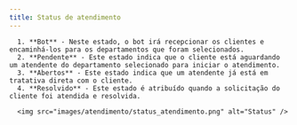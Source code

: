 ```yaml
---
title: Status de atendimento
---
```

      
      1. **Bot** - Neste estado, o bot irá recepcionar os clientes e encaminhá-los para os departamentos que foram selecionados.
      2. **Pendente** - Este estado indica que o cliente está aguardando um atendente do departamento selecionado para iniciar o atendimento.
      3. **Abertos** - Este estado indica que um atendente já está em tratativa direta com o cliente.
      4. **Resolvido** - Este estado é atribuído quando a solicitação do cliente foi atendida e resolvida.

      <img src="images/atendimento/status_atendimento.png" alt="Status" />
